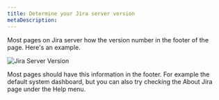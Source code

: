 ```yaml
---
title: Determine your Jira server version
metaDescription:
---
```


Most pages on Jira server how the version number in the footer of the page. Here's an example.

![Jira Server Version](../assets/images/JiraServerVersion.png)

Most pages should have this information in the footer. For example the default system dashboard, but you can also try checking the About Jira page under the Help menu.
